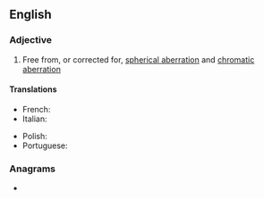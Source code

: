 ==English==

===Adjective===
{{en-adj}}

# {{lb|en|optics|of an optical system}} Free from, or corrected for, [[spherical aberration]] and [[chromatic aberration]]

====Translations====
{{trans-top|free from, or corrected for, spherical aberration and chromatic aberration}}
* French: {{t+|fr|aplanétique}}
* Italian: {{t|it|aplanatico}}
{{trans-mid}}
* Polish: {{t|pl|aplanatyczny}}
* Portuguese: {{t|pt|aplanático}}
{{trans-bottom}}

===Anagrams===
* {{anagrams|en|a=aaacilnpt|antapical}}